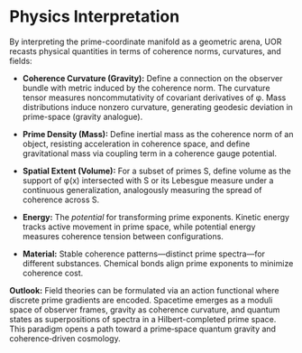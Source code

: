 
# Physics Interpretation

By interpreting the prime-coordinate manifold as a geometric arena, UOR recasts physical quantities in terms of coherence norms, curvatures, and fields:

- **Coherence Curvature (Gravity):** Define a connection on the observer bundle with metric induced by the coherence norm. The curvature tensor measures noncommutativity of covariant derivatives of φ. Mass distributions induce nonzero curvature, generating geodesic deviation in prime-space (gravity analogue).

- **Prime Density (Mass):** Define inertial mass as the coherence norm of an object, resisting acceleration in coherence space, and define gravitational mass via coupling term in a coherence gauge potential.

- **Spatial Extent (Volume):** For a subset of primes S, define volume as the support of φ(x) intersected with S or its Lebesgue measure under a continuous generalization, analogously measuring the spread of coherence across S.

- **Energy:** The *potential* for transforming prime exponents. Kinetic energy tracks active movement in prime space, while potential energy measures coherence tension between configurations.

- **Material:** Stable coherence patterns—distinct prime spectra—for different substances. Chemical bonds align prime exponents to minimize coherence cost.

**Outlook:** Field theories can be formulated via an action functional where discrete prime gradients are encoded. Spacetime emerges as a moduli space of observer frames, gravity as coherence curvature, and quantum states as superpositions of spectra in a Hilbert-completed prime space. This paradigm opens a path toward a prime‑space quantum gravity and coherence‑driven cosmology.
